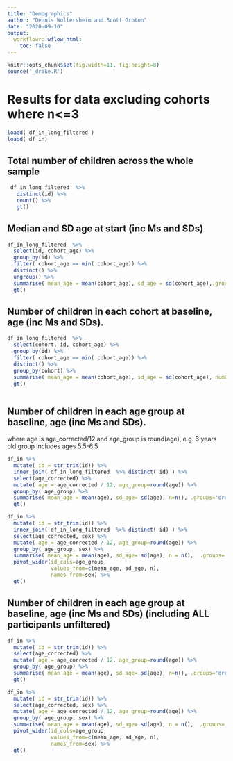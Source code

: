 ```yaml
---
title: "Demographics"
author: "Dennis Wollersheim and Scott Groton"
date: "2020-09-10"
output:
  workflowr::wflow_html:
    toc: false
---
```



```r
knitr::opts_chunk$set(fig.width=11, fig.height=8)
source('_drake.R')


```

# Results for data excluding cohorts where n<=3

```r

loadd( df_in_long_filtered )
loadd( df_in)


```


## Total number of children across the whole sample

```r

 df_in_long_filtered  %>%
   distinct(id) %>%
   count() %>%
   gt()

```

## Median and SD age at start (inc Ms and SDs)


```r

df_in_long_filtered  %>%
  select(id, cohort_age) %>%
  group_by(id) %>%
  filter( cohort_age == min( cohort_age)) %>%
  distinct() %>%
  ungroup() %>%
  summarise( mean_age = mean(cohort_age), sd_age = sd(cohort_age),.groups='drop') %>%
  gt()

```


## Number of children in each cohort at baseline, age (inc Ms and SDs).

```r

df_in_long_filtered  %>%
  select(cohort, id, cohort_age) %>%
  group_by(id) %>%
  filter( cohort_age == min( cohort_age)) %>%
  distinct() %>%
  group_by(cohort) %>%
  summarise( mean_age = mean(cohort_age), sd_age = sd(cohort_age), number_in_cohort=n(), .groups='drop') %>%
  gt()



```


## Number of children in each age group at baseline, age (inc Ms and SDs).
where age is age_corrected/12 and age_group is round(age), e.g.
6 years old group includes ages 5.5-6.5


```r

df_in %>%
  mutate( id = str_trim(id)) %>%
  inner_join( df_in_long_filtered  %>% distinct( id) ) %>%
  select(age_corrected) %>%
  mutate( age = age_corrected / 12, age_group=round(age)) %>%
  group_by( age_group) %>%
  summarise( mean_age = mean(age), sd_age= sd(age), n=n(), .groups='drop') %>%
  gt()

df_in %>%
  mutate( id = str_trim(id)) %>%
  inner_join( df_in_long_filtered  %>% distinct( id) ) %>%
  select(age_corrected, sex) %>%
  mutate( age = age_corrected / 12, age_group=round(age)) %>%
  group_by( age_group, sex) %>%
  summarise( mean_age = mean(age), sd_age= sd(age), n = n(),  .groups='drop') %>%
  pivot_wider(id_cols=age_group,
              values_from=c(mean_age, sd_age, n),
              names_from=sex) %>%
  gt()


```


## Number of children in each age group at baseline, age (inc Ms and SDs) (including ALL participants unfiltered)


```r

df_in %>%
  mutate( id = str_trim(id)) %>%
  select(age_corrected) %>%
  mutate( age = age_corrected / 12, age_group=round(age)) %>%
  group_by( age_group) %>%
  summarise( mean_age = mean(age), sd_age= sd(age), n=n(), .groups='drop') %>%
  gt()

df_in %>%
  mutate( id = str_trim(id)) %>%
  select(age_corrected, sex) %>%
  mutate( age = age_corrected / 12, age_group=round(age)) %>%
  group_by( age_group, sex) %>%
  summarise( mean_age = mean(age), sd_age= sd(age), n = n(),  .groups='drop') %>%
  pivot_wider(id_cols=age_group,
              values_from=c(mean_age, sd_age, n),
              names_from=sex) %>%
  gt()


```

